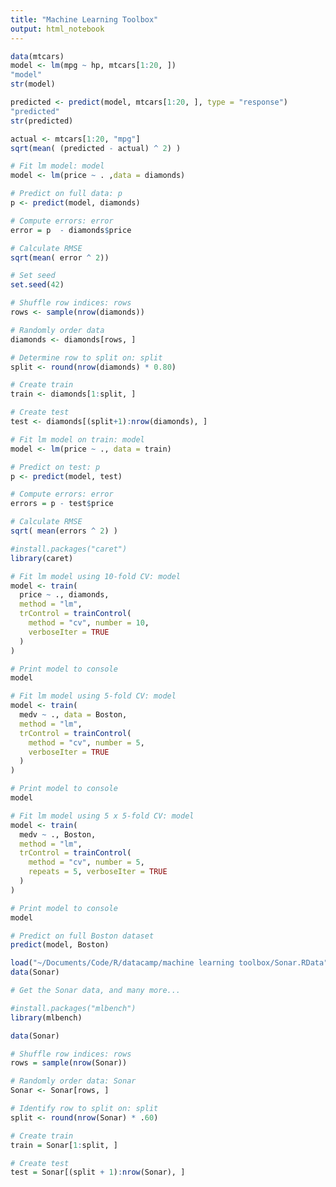 ```yaml
---
title: "Machine Learning Toolbox"
output: html_notebook
---
```


```r
data(mtcars)
model <- lm(mpg ~ hp, mtcars[1:20, ])
"model"
str(model)

predicted <- predict(model, mtcars[1:20, ], type = "response")
"predicted"
str(predicted)

actual <- mtcars[1:20, "mpg"]
sqrt(mean( (predicted - actual) ^ 2) )
```

```r
# Fit lm model: model
model <- lm(price ~ . ,data = diamonds)

# Predict on full data: p
p <- predict(model, diamonds)

# Compute errors: error
error = p  - diamonds$price

# Calculate RMSE
sqrt(mean( error ^ 2))
```

```r
# Set seed
set.seed(42)

# Shuffle row indices: rows
rows <- sample(nrow(diamonds))

# Randomly order data
diamonds <- diamonds[rows, ]
```

```r
# Determine row to split on: split
split <- round(nrow(diamonds) * 0.80)

# Create train
train <- diamonds[1:split, ]

# Create test
test <- diamonds[(split+1):nrow(diamonds), ]
```

```r
# Fit lm model on train: model
model <- lm(price ~ ., data = train)

# Predict on test: p
p <- predict(model, test)
```

```r
# Compute errors: error
errors = p - test$price

# Calculate RMSE
sqrt( mean(errors ^ 2) )
```

```r
#install.packages("caret")
library(caret)
```

```r
# Fit lm model using 10-fold CV: model
model <- train(
  price ~ ., diamonds,
  method = "lm",
  trControl = trainControl(
    method = "cv", number = 10,
    verboseIter = TRUE
  )
)

# Print model to console
model
```

```r
# Fit lm model using 5-fold CV: model
model <- train(
  medv ~ ., data = Boston,
  method = "lm",
  trControl = trainControl(
    method = "cv", number = 5,
    verboseIter = TRUE
  )
)

# Print model to console
model
```

```r
# Fit lm model using 5 x 5-fold CV: model
model <- train(
  medv ~ ., Boston,
  method = "lm",
  trControl = trainControl(
    method = "cv", number = 5,
    repeats = 5, verboseIter = TRUE
  )
)

# Print model to console
model
```

```r
# Predict on full Boston dataset
predict(model, Boston)
```

```r
load("~/Documents/Code/R/datacamp/machine learning toolbox/Sonar.RData")
data(Sonar)
```

```r
# Get the Sonar data, and many more...

#install.packages("mlbench")
library(mlbench)
```

```r
data(Sonar)

# Shuffle row indices: rows
rows = sample(nrow(Sonar))

# Randomly order data: Sonar
Sonar <- Sonar[rows, ]

# Identify row to split on: split
split <- round(nrow(Sonar) * .60)

# Create train
train = Sonar[1:split, ]

# Create test
test = Sonar[(split + 1):nrow(Sonar), ]
```






















